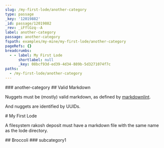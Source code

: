 ```yaml
---
slug: /my-first-lode/another-category
type: passage
_key: '12019882'
_id: passage/12019882
_rev: _iFflGzq--A
label: another-category
passage: another-category
fspath: examples/my-mine/my-first-lode/another-category
pageRefs: {}
breadcrumbs:
  - - label: My First Lode
      shortlabel: null
      _key: 08bcf93d-ed39-4d34-889b-5d3271074f7c
paths:
  - /my-first-lode/another-category
---
```


<NuggetArea>
<Passage slug="/my-first-lode/another-category" type="passage" _key="12019882" _id="passage/12019882" _rev="_iFflGzq--A" label="another-category" passage="another-category" fspath="examples/my-mine/my-first-lode/another-category" paths="/my-first-lode/another-category">
<NuggetBody>
### another-category

</NuggetBody>
<Breadcrumbs>
<Crumbs>
<Crumb _key="08bcf93d-ed39-4d34-889b-5d3271074f7c" label="My First Lode" />
</Crumbs>
</Breadcrumbs>
</Passage>

<NuggetsInbound>
</NuggetsInbound>
<NuggetsOutbound>
<Nugget direction="outbound" type="nugget" _key="86cc1537-3399-4a06-914d-328803aa542b" _id="nugget/86cc1537-3399-4a06-914d-328803aa542b" _rev="_iFflG0---_" fspath="examples/my-mine/my-first-lode/another-category/valid_markdown.md" label="Valid Markdown" paths="/my-first-lode/another-category/valid-markdown" slug="/my-first-lode/another-category/valid-markdown">
<NuggetBody>
## Valid Markdown

Nuggets must be (mostly) valid markdown, as defined by [markdownlint](https://github.com/DavidAnson/markdownlint/blob/main/doc/Rules.md).

And nuggets are identified by UUIDs.

</NuggetBody>
</Nugget>

</NuggetsOutbound>
</NuggetArea>
<PassagesInbound>
<Passage direction="inbound" type="passage" _key="08bcf93d-ed39-4d34-889b-5d3271074f7c" _id="passage/08bcf93d-ed39-4d34-889b-5d3271074f7c" _rev="_iFflGzq---" passage="my-first-lode" order="1" fspath="examples/my-mine/my_first_lode.md" label="My First Lode" paths="/my-first-lode" slug="/my-first-lode">
<NuggetBody>
# My First Lode

A filesystem rakosh deposit must have a markdown file with the same name as the lode directory.

</NuggetBody>
</Passage>

</PassagesInbound>
<PassagesOutbound>
<Passage direction="outbound" type="passage" _key="392049f8-d0d2-4e73-b281-489f3a2bef46" _id="passage/392049f8-d0d2-4e73-b281-489f3a2bef46" _rev="_iFflG02---" passage="broccoli" order="3" foo="bar" fspath="examples/my-mine/my-second-lode/green/broccoli.md" label="Broccoli" paths="/my-first-lode/another-category/broccoli,/my-second-lode/green/broccoli" slug="/my-first-lode/another-category/broccoli">
<NuggetBody>
## Broccoli

</NuggetBody>
</Passage>

<Passage direction="outbound" type="passage" _key="12019885" _id="passage/12019885" _rev="_iFflGzy---" label="subcategory1" passage="subcategory1" fspath="examples/my-mine/my-first-lode/another-category/subcategory1" paths="/my-first-lode/another-category/subcategory1" slug="/my-first-lode/another-category/subcategory1">
<NuggetBody>
### subcategory1

</NuggetBody>
</Passage>

</PassagesOutbound>